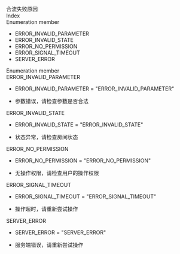 <div data-v-md-line="1"><link rel="stylesheet" type="text/css" href="https://docs.qnsdk.com/styles/doc-v4-api.css" />
<div class="rtc-doc rtc-doc-page" id="rtc-doc">
<section class="rtc-doc-panel rtc-doc-describe rtc-doc-note">
                合流失败原因</section>
            <div class="rtc-doc-page-wrap">Index</div>
<section class="rtc-doc-panel">
        <div class="rtc-doc-page-title">Enumeration member</div>
        <ul class="rtc-doc-catalogue">
                <li><a onClick='document.location.replace(`${document.location.protocol}//${document.location.host}${document.location.pathname}${document.location.search}#ERROR_INVALID_PARAMETER`)'>ERROR_INVALID_PARAMETER</a></li>
                <li><a onClick='document.location.replace(`${document.location.protocol}//${document.location.host}${document.location.pathname}${document.location.search}#ERROR_INVALID_STATE`)'>ERROR_INVALID_STATE</a></li>
                <li><a onClick='document.location.replace(`${document.location.protocol}//${document.location.host}${document.location.pathname}${document.location.search}#ERROR_NO_PERMISSION`)'>ERROR_NO_PERMISSION</a></li>
                <li><a onClick='document.location.replace(`${document.location.protocol}//${document.location.host}${document.location.pathname}${document.location.search}#ERROR_SIGNAL_TIMEOUT`)'>ERROR_SIGNAL_TIMEOUT</a></li>
                <li><a onClick='document.location.replace(`${document.location.protocol}//${document.location.host}${document.location.pathname}${document.location.search}#SERVER_ERROR`)'>SERVER_ERROR</a></li>
        </ul>
</section>
<div class="rtc-doc-page-wrap">Enumeration member</div>
<section class="rtc-doc-panel">
<div class="rtc-doc-page-title rtc-doc-antor" id="ERROR_INVALID_PARAMETER">
ERROR_INVALID_PARAMETER</div>
<ul class="rtc-doc-page-container">
        <li class="rtc-doc-sign-signature">ERROR_INVALID_PARAMETER = "ERROR_INVALID_PARAMETER"</li>
    </li>
<li class="rtc-doc-page-description">
    <div class="rtc-doc-desc-wrap">
        <p>参数错误，请检查参数是否合法</p>
    </div>
</li>
</ul>
</section>
<section class="rtc-doc-panel">
<div class="rtc-doc-page-title rtc-doc-antor" id="ERROR_INVALID_STATE">
ERROR_INVALID_STATE</div>
<ul class="rtc-doc-page-container">
        <li class="rtc-doc-sign-signature">ERROR_INVALID_STATE = "ERROR_INVALID_STATE"</li>
    </li>
<li class="rtc-doc-page-description">
    <div class="rtc-doc-desc-wrap">
        <p>状态异常，请检查房间状态</p>
    </div>
</li>
</ul>
</section>
<section class="rtc-doc-panel">
<div class="rtc-doc-page-title rtc-doc-antor" id="ERROR_NO_PERMISSION">
ERROR_NO_PERMISSION</div>
<ul class="rtc-doc-page-container">
        <li class="rtc-doc-sign-signature">ERROR_NO_PERMISSION = "ERROR_NO_PERMISSION"</li>
    </li>
<li class="rtc-doc-page-description">
    <div class="rtc-doc-desc-wrap">
        <p>无操作权限，请检查用户的操作权限</p>
    </div>
</li>
</ul>
</section>
<section class="rtc-doc-panel">
<div class="rtc-doc-page-title rtc-doc-antor" id="ERROR_SIGNAL_TIMEOUT">
ERROR_SIGNAL_TIMEOUT</div>
<ul class="rtc-doc-page-container">
        <li class="rtc-doc-sign-signature">ERROR_SIGNAL_TIMEOUT = "ERROR_SIGNAL_TIMEOUT"</li>
    </li>
<li class="rtc-doc-page-description">
    <div class="rtc-doc-desc-wrap">
        <p>操作超时，请重新尝试操作</p>
    </div>
</li>
</ul>
</section>
<section class="rtc-doc-panel">
<div class="rtc-doc-page-title rtc-doc-antor" id="SERVER_ERROR">
SERVER_ERROR</div>
<ul class="rtc-doc-page-container">
        <li class="rtc-doc-sign-signature">SERVER_ERROR = "SERVER_ERROR"</li>
    </li>
<li class="rtc-doc-page-description">
    <div class="rtc-doc-desc-wrap">
        <p>服务端错误，请重新尝试操作</p>
    </div>
</li>
</ul>
</section>
</div>


</div>